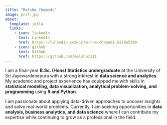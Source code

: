 ```yaml
---
title: "Malsha Chamodi"
image: prof.jpg
about:
  template: jolla
  links:
    - icon: linkedin
      text: LinkedIn
      href: https://linkedin.com/in/m-t-m-chamodi-5139a5369
    - icon: github
      text: Github
      href: https://github.com/malsha1111
---
```


I am a final-year **B.Sc. (Hons) Statistics undergraduate** at the University of Sri Jayewardenepura with a strong interest in **data science and analytics**. My academic and project experience has equipped me with skills in **statistical modeling, data visualization, analytical problem-solving, and programming** using **R and Python**.

I am passionate about applying data-driven approaches to uncover insights and solve real-world problems. Currently, I am seeking opportunities in **data analysis, business analytics, and data science** where I can contribute my expertise while continuing to grow as a professional in the field.
